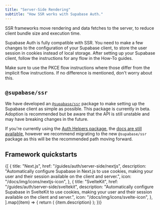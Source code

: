 ```yaml
---
title: "Server-Side Rendering"
subtitle: "How SSR works with Supabase Auth."
---
```


SSR frameworks move rendering and data fetches to the server, to reduce client bundle size and execution time.

Supabase Auth is fully compatible with SSR. You need to make a few changes to the configuration of your Supabase client, to store the user session in cookies instead of local storage. After setting up your Supabase client, follow the instructions for any flow in the How-To guides.

<Admonition type="tip">

Make sure to use the PKCE flow instructions where those differ from the implicit flow instructions. If no difference is mentioned, don't worry about this.

</Admonition>

## `@supabase/ssr`

We have developed an [`@supabase/ssr`](https://www.npmjs.com/package/@supabase/ssr) package to make setting up the Supabase client as simple as possible. This package is currently in beta. Adoption is recommended but be aware that the API is still unstable and may have breaking changes in the future.

<Admonition type="tip">

If you're currently using the [Auth Helpers package](https://github.com/supabase/auth-helpers), the [docs are still available](/docs/guides/auth/auth-helpers), however we recommend migrating to the new `@supabase/ssr` package as this will be the recommended path moving forward.

</Admonition>

## Framework quickstarts

<div className="grid grid-cols-[repeat(auto-fit,minmax(300px,1fr))] gap-6 mb-6 not-prose">
  {[
    {
      title: "Next.js",
      href: "/guides/auth/server-side/nextjs",
      description:
        "Automatically configure Supabase in Next.js to use cookies, making your user and their session available on the client and server.",
      icon: "/docs/img/icons/nextjs-icon",
    },
    {
      title: "SvelteKit",
      href: "/guides/auth/server-side/sveltekit",
      description:
        "Automatically configure Supabase in SvelteKit to use cookies, making your user and their session available on the client and server.",
      icon: "/docs/img/icons/svelte-icon",
    },
  ].map((item) => {
    return (
      <Link href={`${item.href}`} key={item.title} passHref>
        <GlassPanel title={item.title} background={false} icon={item.icon}>
          {item.description}
        </GlassPanel>
      </Link>
    );
  })}
</div>
